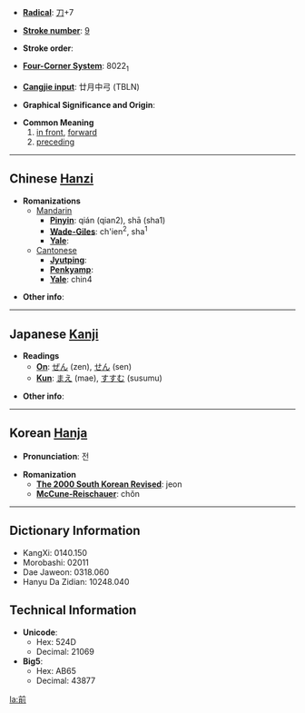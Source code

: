 * '''[[Wiktionary:Chinese radical index| Radical]]''': [[Wiktionary:Chinese radical index 刀|刀]]+7

* '''[[Wiktionary:Chinese total strokes index|Stroke number]]''': [[Wiktionary:Chinese total strokes index 9|9]]

* '''Stroke order''': 

* '''[[Wiktionary:Chinese four corner index|Four-Corner System]]''': 8022<sub>1</sub>

* '''[[Wiktionary:Chinese Cangjie index|Cangjie input]]''': 廿月中弓 (TBLN)

* '''Graphical Significance and Origin''': 

* '''Common Meaning'''
*#[[in front]], [[forward]]
*# [[preceding]]

----

== Chinese [[Hanzi]] ==

* '''Romanizations'''
** [[Mandarin]]
*** '''[[Pinyin]]''': qián (qian2), shā (sha1)
*** '''[[Wade-Giles]]''': ch'ien<sup>2</sup>, sha<sup>1</sup>
*** '''[[Yale]]''': 
**[[Cantonese]]
***'''[[Jyutping]]''':
***'''[[Penkyamp]]''': 
***'''[[Yale]]''': chin4

* '''Other info''': 

----

== Japanese [[Kanji]] ==

* '''Readings'''
** '''[[On]]''': [[ぜん]] (zen), [[せん]] (sen)
** '''[[Kun]]''': [[まえ]] (mae), [[すすむ]] (susumu)

* '''Other info''':  

----

== Korean [[Hanja]] ==

* '''Pronunciation''': 전

* '''Romanization'''
** '''[[The 2000 South Korean Revised Romanization|The 2000 South Korean Revised]]''': jeon
** '''[[McCune-Reischauer]]''': chŏn

----

== Dictionary Information ==

* KangXi: 0140.150
* Morobashi: 02011
* Dae Jaweon: 0318.060
* Hanyu Da Zidian: 10248.040

== Technical Information ==

* '''Unicode''':
** Hex: 524D
** Decimal: 21069
* '''Big5''':
** Hex: AB65
** Decimal: 43877

[[la:前]]